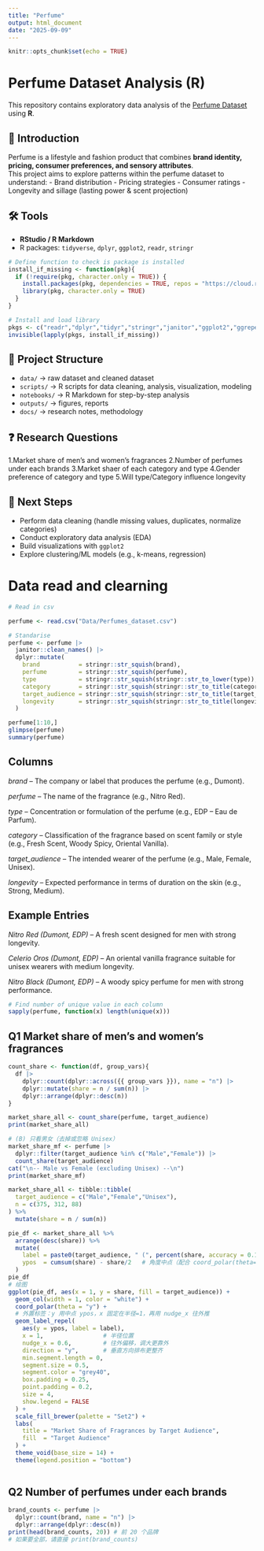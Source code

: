 ```yaml
---
title: "Perfume"
output: html_document
date: "2025-09-09"
---
```


```r
knitr::opts_chunk$set(echo = TRUE)
```

# Perfume Dataset Analysis (R)

This repository contains exploratory data analysis of the [Perfume Dataset](https://www.kaggle.com/datasets/ayushghawana/perfume-dataset) using **R**.

## 📌 Introduction
Perfume is a lifestyle and fashion product that combines **brand identity, pricing, consumer preferences, and sensory attributes**.  
This project aims to explore patterns within the perfume dataset to understand:
- Brand distribution
- Pricing strategies
- Consumer ratings
- Longevity and sillage (lasting power & scent projection)

## 🛠️ Tools
- **RStudio / R Markdown**
- R packages: `tidyverse`, `dplyr`, `ggplot2`, `readr`, `stringr`

```r
# Define function to check is package is installed
install_if_missing <- function(pkg){
  if (!require(pkg, character.only = TRUE)) {
    install.packages(pkg, dependencies = TRUE, repos = "https://cloud.r-project.org/")
    library(pkg, character.only = TRUE)
  }
}

# Install and load library
pkgs <- c("readr","dplyr","tidyr","stringr","janitor","ggplot2","ggrepel")
invisible(lapply(pkgs, install_if_missing))

```


## 📂 Project Structure
- `data/` → raw dataset and cleaned dataset
- `scripts/` → R scripts for data cleaning, analysis, visualization, modeling
- `notebooks/` → R Markdown for step-by-step analysis
- `outputs/` → figures, reports
- `docs/` → research notes, methodology

## ❓ Research Questions
1.Market share of men's and women's fragrances
2.Number of perfumes under each brands
3.Market shaer of each category and type
4.Gender preference of category and type
5.Will type/Category influence longevity 

## 🚀 Next Steps
- Perform data cleaning (handle missing values, duplicates, normalize categories)
- Conduct exploratory data analysis (EDA)
- Build visualizations with `ggplot2`
- Explore clustering/ML models (e.g., k-means, regression)

# Data read and clearning

```r
# Read in csv

perfume <- read.csv("Data/Perfumes_dataset.csv")

# Standarise
perfume <- perfume |>
  janitor::clean_names() |>
  dplyr::mutate(
    brand           = stringr::str_squish(brand),
    perfume         = stringr::str_squish(perfume),
    type            = stringr::str_squish(stringr::str_to_lower(type)),        # e.g. "edp", "edt"
    category        = stringr::str_squish(stringr::str_to_title(category)),    # "Fresh Scent" etc.
    target_audience = stringr::str_squish(stringr::str_to_title(target_audience)), # "Male/Female/Unisex"
    longevity       = stringr::str_squish(stringr::str_to_title(longevity))    # "Strong/Medium/..."
  )


```

```r
perfume[1:10,]
glimpse(perfume)
summary(perfume)
```
## Columns

*brand* – The company or label that produces the perfume (e.g., Dumont).

*perfume* – The name of the fragrance (e.g., Nitro Red).

*type* – Concentration or formulation of the perfume (e.g., EDP – Eau de Parfum).

*category* – Classification of the fragrance based on scent family or style (e.g., Fresh Scent, Woody Spicy, Oriental Vanilla).

*target_audience* – The intended wearer of the perfume (e.g., Male, Female, Unisex).

*longevity* – Expected performance in terms of duration on the skin (e.g., Strong, Medium).

## Example Entries

*Nitro Red (Dumont, EDP)* – A fresh scent designed for men with strong longevity.

*Celerio Oros (Dumont, EDP)* – An oriental vanilla fragrance suitable for unisex wearers with medium longevity.

*Nitro Black (Dumont, EDP)* – A woody spicy perfume for men with strong performance.

```r
# Find number of unique value in each column
sapply(perfume, function(x) length(unique(x)))
```
## Q1 Market share of men's and women's fragrances

```r
count_share <- function(df, group_vars){
  df |>
    dplyr::count(dplyr::across({{ group_vars }}), name = "n") |>
    dplyr::mutate(share = n / sum(n)) |>
    dplyr::arrange(dplyr::desc(n))
}

market_share_all <- count_share(perfume, target_audience)
print(market_share_all)
```

```r
# (B) 只看男女（去掉或忽略 Unisex）
market_share_mf <- perfume |>
  dplyr::filter(target_audience %in% c("Male","Female")) |>
  count_share(target_audience)
cat("\n-- Male vs Female (excluding Unisex) --\n")
print(market_share_mf)
```


```r


market_share_all <- tibble::tibble(
  target_audience = c("Male","Female","Unisex"),
  n = c(375, 312, 88)
) %>%
  mutate(share = n / sum(n))

pie_df <- market_share_all %>%
  arrange(desc(share)) %>%
  mutate(
    label = paste0(target_audience, " (", percent(share, accuracy = 0.1), ")"),
    ypos  = cumsum(share) - share/2   # 角度中点（配合 coord_polar(theta="y")）
  )
pie_df
# 绘图
ggplot(pie_df, aes(x = 1, y = share, fill = target_audience)) +
  geom_col(width = 1, color = "white") +
  coord_polar(theta = "y") +
  # 外置标签：y 用中点 ypos，x 固定在半径=1，再用 nudge_x 往外推
  geom_label_repel(
    aes(y = ypos, label = label),
    x = 1,                 # 半径位置
    nudge_x = 0.6,         # 往外偏移，调大更靠外
    direction = "y",       # 垂直方向排布更整齐
    min.segment.length = 0, 
    segment.size = 0.5,
    segment.color = "grey40",
    box.padding = 0.25,
    point.padding = 0.2,
    size = 4,
    show.legend = FALSE
  ) +
  scale_fill_brewer(palette = "Set2") +
  labs(
    title = "Market Share of Fragrances by Target Audience",
    fill  = "Target Audience"
  ) +
  theme_void(base_size = 14) +
  theme(legend.position = "bottom")
  
```


## Q2 Number of perfumes under each brands

```r
brand_counts <- perfume |>
  dplyr::count(brand, name = "n") |>
  dplyr::arrange(dplyr::desc(n))
print(head(brand_counts, 20)) # 前 20 个品牌
# 如果要全部，请直接 print(brand_counts)
```

